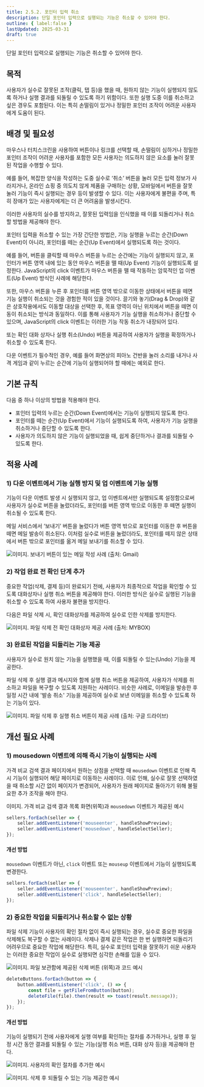 ```yaml
---
title: 2.5.2. 포인터 입력 취소
description: 단일 포인터 입력으로 실행되는 기능은 취소할 수 있어야 한다.
outline: { label:false }
lastUpdated: 2025-03-31
draft: true
---
```


<Aside title="검사 항목">
단일 포인터 입력으로 실행되는 기능은 취소할 수 있어야 한다.
</Aside>

## 목적
사용자가 실수로 잘못된 조작(클릭, 탭 등)을 했을 때, 원하지 않는 기능이 실행되지 않도록 하거나 실행 결과를 되돌릴 수 있도록 하기 위함이다. 또한 실행 도중 이를 취소하고 싶은 경우도 포함된다. 이는 특히 손떨림이 있거나 정밀한 포인터 조작이 어려운 사용자에게 도움이 된다.

##	배경 및 필요성
마우스나 터치스크린을 사용하여 버튼이나 링크를 선택할 때, 손떨림이 심하거나 정밀한 포인터 조작이 어려운 사용자를 포함한 모든 사용자는 의도하지 않은 요소를 눌러 잘못된 작업을 수행할 수 있다.

예를 들어, 복잡한 양식을 작성하는 도중 실수로 ‘취소’ 버튼을 눌러 모든 입력 정보가 사라지거나, 온라인 쇼핑 중 의도치 않게 제품을 구매하는 상황, 모바일에서 버튼을 잘못 눌러 기능이 즉시 실행되는 경우 등이 발생할 수 있다. 이는 사용자에게 불편을 주며, 특히 장애가 있는 사용자에게는 더 큰 어려움을 발생시킨다.

이러한 사용자의 실수를 방지하고, 잘못된 입력임을 인식했을 때 이를 되돌리거나 취소할 방법을 제공해야 한다.

포인터 입력을 취소할 수 있는 가장 간단한 방법은, 기능 실행을 누르는 순간(Down Event)이 아니라, 포인터를 떼는 순간(Up Event)에서 실행되도록 하는 것이다.

예를 들어, 버튼을 클릭할 때 마우스 버튼을 누르는 순간에는 기능이 실행되지 않고, 포인터가 버튼 영역 내에 있는 동안 마우스 버튼을 뗄 때(Up Event) 기능이 실행되도록 설정한다. JavaScript의 click 이벤트가 마우스 버튼을 뗄 때 작동하는 암묵적인 업 이벤트(Up Event) 방식인 사례에 해당한다. 

또한, 마우스 버튼을 누른 후 포인터를 버튼 영역 밖으로 이동한 상태에서 버튼을 떼면 기능 실행이 취소되는 것을 경험한 적이 있을 것이다. 끌기와 놓기(Drag & Drop)와 같은 상호작용에서도 이동할 대상을 선택한 후, 목표 영역이 아닌 위치에서 버튼을 떼면 이동이 취소되는 방식과 동일하다. 이를 통해 사용자가 기능 실행을 취소하거나 중단할 수 있으며, JavaScript의 click 이벤트는 이러한 기능 작동 취소가 내장되어 있다.

또는 확인 대화 상자나 실행 취소(Undo) 버튼을 제공하여 사용자가 실행을 확정하거나 취소할 수 있도록 한다.

다운 이벤트가 필수적인 경우, 예를 들어 화면상의 피아노 건반을 눌러 소리를 내거나 사격 게임과 같이 누르는 순간에 기능이 실행되어야 할 때에는 예외로 한다.

##	기본 규칙
다음 중 하나 이상의 방법을 적용해야 한다.
- 포인터 입력의 누르는 순간(Down Event)에서는 기능이 실행되지 않도록 한다.
- 포인터를 떼는 순간(Up Event)에서 기능이 실행되도록 하여, 사용자가 기능 실행을 취소하거나 중단할 수 있도록 한다.
- 사용자가 의도하지 않은 기능이 실행되었을 때, 쉽게 중단하거나 결과를 되돌릴 수 있도록 한다.

## 적용 사례

### 1)	다운 이벤트에서 기능 실행 방지 및 업 이벤트에 기능 실행
기능이 다운 이벤트 발생 시 실행되지 않고, 업 이벤트에서만 실행되도록 설정함으로써 사용자가 실수로 버튼을 눌렀더라도, 포인터를 버튼 영역 밖으로 이동한 후 떼면 실행이 취소될 수 있도록 한다.

메일 서비스에서 ‘보내기’ 버튼을 눌렀다가 버튼 영역 밖으로 포인터를 이동한 후 버튼을 떼면 메일 발송이 취소된다. 이처럼 실수로 버튼을 눌렀더라도, 포인터를 떼지 않은 상태에서 버튼 밖으로 포인터를 옮겨 메일 보내기를 취소할 수 있다.

![이미지. 보내기 버튼이 있는 메일 작성 사례 (출처: Gmail)](/images/image202.png)

### 2)	작업 완료 전 확인 단계 추가
중요한 작업(삭제, 결제 등)이 완료되기 전에, 사용자가 최종적으로 작업을 확인할 수 있도록 대화상자나 실행 취소 버튼을 제공해야 한다. 이러한 방식은 실수로 실행된 기능을 취소할 수 있도록 하여 사용자 불편을 방지한다.

다음은 파일 삭제 시, 확인 대화상자를 제공하여 실수로 인한 삭제를 방지한다.

![이미지. 파일 삭제 전 확인 대화상자 제공 사례 (출처: MYBOX)](/images/image203.png)

### 3)	완료된 작업을 되돌리는 기능 제공
사용자가 실수로 원치 않는 기능을 실행했을 때, 이를 되돌릴 수 있는(Undo) 기능을 제공한다.

파일 삭제 후 실행 결과 메시지와 함께 실행 취소 버튼을 제공하여, 사용자가 삭제를 취소하고 파일을 복구할 수 있도록 지원하는 사례이다. 비슷한 사례로, 이메일을 발송한 후 일정 시간 내에 '발송 취소' 기능을 제공하여 실수로 보낸 이메일을 취소할 수 있도록 하는 기능이 있다.

![이미지. 파일 삭제 후 실행 취소 버튼이 제공 사례 (출처: 구글 드라이브)](/images/image204.png)

## 개선 필요 사례
### 1)	mousedown 이벤트에 의해 즉시 기능이 실행되는 사례
가격 비교 검색 결과 페이지에서 원하는 상점을 선택할 때 `mousedown` 이벤트로 인해 즉시 기능이 실행되어 해당 페이지로 이동하는 사례이다. 이로 인해, 실수로 잘못 선택하였을 때 취소할 시간 없이 페이지가 변경되어, 사용자가 원래 페이지로 돌아가기 위해 불필요한 추가 조작을 해야 한다.

이미지. 가격 비교 검색 결과 목록 화면(위쪽)과 `mousedown` 이벤트가 제공된 예시

```javascript
sellers.forEach(seller => {
    seller.addEventListener('mouseenter', handleShowPreview);
    seller.addEventListener('mousedown', handleSelectSeller);
});
```

#### 개선 방법
`mousedown` 이벤트가 아닌, `click` 이벤트 또는 `mouseup` 이벤트에서 기능이 실행되도록 변경한다.
```javascript
sellers.forEach(seller => {
    seller.addEventListener('mouseenter', handleShowPreview);
    seller.addEventListener('click', handleSelectSeller);
});
```
### 2)	중요한 작업을 되돌리거나 취소할 수 없는 상황
파일 삭제 기능이 사용자의 확인 절차 없이 즉시 실행되는 경우, 실수로 중요한 파일을 삭제해도 복구할 수 없는 사례이다.
삭제나 결제 같은 작업은 한 번 실행하면 되돌리기 어려우므로 중요한 작업에 해당한다. 특히, 실수로 포인터 입력을 잘못하기 쉬운 사용자는 이러한 중요한 작업이 실수로 실행되면 심각한 손해를 입을 수 있다.

![이미지. 파일 보관함에 제공된 삭제 버튼 (위쪽)과 코드 예시](/images/image205.png)

```javascript
deleteButtons.forEach(button => {
    button.addEventListener('click', () => {
        const file = getFileFromButton(button);
        deleteFile(file).then(result => toast(result.message));
    });
});
```

#### 개선 방법
기능이 실행되기 전에 사용자에게 실행 여부를 확인하는 절차를 추가하거나, 실행 후 일정 시간 동안 결과를 되돌릴 수 있는 기능(실행 취소 버튼, 대화 상자 등)을 제공해야 한다.

![이미지. 사용자의 확인 절차를 추가한 예시](/images/image206.png)

![이미지. 삭제 후 되돌릴 수 있는 기능 제공한 예시](/images/image207.png)
